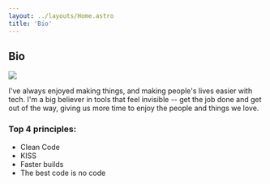 ```yaml
---
layout: ../layouts/Home.astro
title: 'Bio'
---
```


## Bio

<img src="https://raw.githubusercontent.com/IgorNadj/github-profile-card/master/profile-summary-card-output/vue/0-profile-details.svg"/>

I've always enjoyed making things, and making people's lives easier with tech. I'm a big believer in tools that feel invisible -- get the job done and get out of the way, giving us more time to enjoy the people and things we love.

### Top 4 principles:
- Clean Code
- KISS
- Faster builds
- The best code is no code


